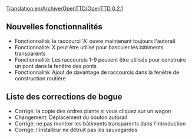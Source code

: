 [[Translation:en/Archive/OpenTTD/OpenTTD 0.2.1]]


{{fr/Archive/OpenTTD/Livraison|prec=fr/OpenTTD 0.2.0/Fr|suiv=fr/OpenTTD 0.3.0/Fr|date=04/04/2004}}

==Nouvelles fonctionnalités==
*Fonctionnalité: le raccourci 'A' ouvre maintenant toujours l'autorail
*Fonctionnalité: X peut être utilisé pour basculer les bâtiments transparents
*Fonctionnalité: Les raccourcis 1-9 peuvent être utilisés pour construire un pont dans la fenêtre des ponts
*Fonctionnalité: Ajout de davantage de raccourcis dans la fenêtre de construction routière

==Liste des corrections de bogue==
*Corrigé: la copie des ordres plante si vous cliquez sur un wagon
*Changement: Déplacement du bouton autorail
*Corrigé: ne pas montrer les bâtiments transparents dans l'introduction
*Corrigé: l'installeur ne détruit pas les sauvegardes